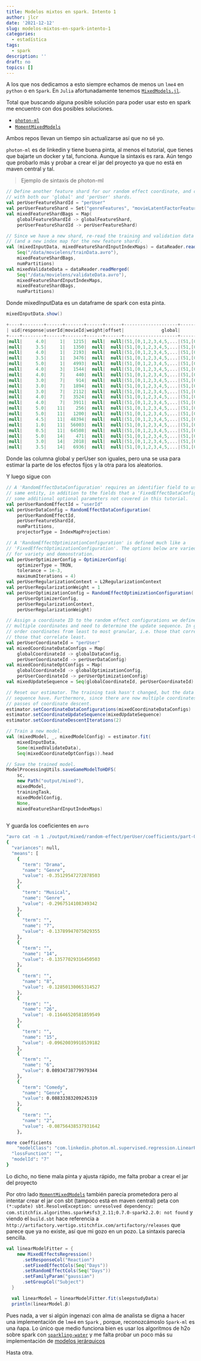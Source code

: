 ```yaml
---
title: Modelos mixtos en spark. Intento 1
author: jlcr
date: '2021-12-12'
slug: modelos-mixtos-en-spark-intento-1
categories:
  - estadística
tags:
  - spark
description: ''
draft: no
topics: []
---
```


A los que nos dedicamos a esto siempre echamos de menos un `lme4` en `python` o en `Spark`.  En `Julia` afortunadamente tenemos [`MixedModels.jl`](https://juliastats.org/MixedModels.jl/stable/). 

Total que buscando alguna posible solución para poder usar esto en spark me encuentro con dos posibles soluciones. 

* [`photon-ml`](https://github.com/linkedin/photon-ml)
* [`MomentMixedModels`](https://github.com/stitchfix/MomentMixedModels)

Ambos repos llevan un tiempo sin actualizarse así que no sé yo.

`photon-ml` es de linkedin y tiene buena pinta, al menos el tutorial, que tienes que bajarte un docker y tal, funciona. Aunque la sintaxis es rara. Aún tengo que probarlo más y probar a crear el jar del proyecto ya que no está en maven central y tal. 

> Ejemplo de sintaxis de photon-ml 

```scala 
// Define another feature shard for our random effect coordinate, and create a new mapping
// with both our 'global' and 'perUser' shards.
val perUserFeatureShardId = "perUser"
val perUserFeatureShard = Set("genreFeatures", "movieLatentFactorFeatures")
val mixedFeatureShardBags = Map(
    globalFeatureShardId -> globalFeatureShard,
    perUserFeatureShardId -> perUserFeatureShard)

// Since we have a new shard, re-read the training and validation data into a new DataFrame
// (and a new index map for the new feature shard).
val (mixedInputData, mixedFeatureShardInputIndexMaps) = dataReader.readMerged(
    Seq("/data/movielens/trainData.avro"),
    mixedFeatureShardBags,
    numPartitions)
val mixedValidateData = dataReader.readMerged(
    Seq("/data/movielens/validateData.avro"),
    mixedFeatureShardInputIndexMaps,
    mixedFeatureShardBags,
    numPartitions)

``` 

Donde mixedInputData es un dataframe de spark con esta pinta.

```scala
mixedInputData.show()

+----+--------+------+-------+------+------+--------------------+--------------------+
| uid|response|userId|movieId|weight|offset|              global|             perUser|
+----+--------+------+-------+------+------+--------------------+--------------------+
|null|     4.0|     1|   1215|  null|  null|(51,[0,1,2,3,4,5,...|(51,[0,1,2,3,4,5,...|
|null|     3.5|     1|   1350|  null|  null|(51,[0,1,2,3,4,5,...|(51,[0,1,2,3,4,5,...|
|null|     4.0|     1|   2193|  null|  null|(51,[0,1,2,3,4,5,...|(51,[0,1,2,3,4,5,...|
|null|     3.5|     1|   3476|  null|  null|(51,[0,1,2,3,4,5,...|(51,[0,1,2,3,4,5,...|
|null|     5.0|     1|   4993|  null|  null|(51,[0,1,2,3,4,5,...|(51,[0,1,2,3,4,5,...|
|null|     4.0|     3|   1544|  null|  null|(51,[0,1,2,3,4,5,...|(51,[0,1,2,3,4,5,...|
|null|     4.0|     7|    440|  null|  null|(51,[0,1,2,3,4,5,...|(51,[0,1,2,3,4,5,...|
|null|     3.0|     7|    914|  null|  null|(51,[0,1,2,3,4,5,...|(51,[0,1,2,3,4,5,...|
|null|     3.0|     7|   1894|  null|  null|(51,[0,1,2,3,4,5,...|(51,[0,1,2,3,4,5,...|
|null|     3.0|     7|   2112|  null|  null|(51,[0,1,2,3,4,5,...|(51,[0,1,2,3,4,5,...|
|null|     4.0|     7|   3524|  null|  null|(51,[0,1,2,3,4,5,...|(51,[0,1,2,3,4,5,...|
|null|     4.0|     7|   3911|  null|  null|(51,[0,1,2,3,4,5,...|(51,[0,1,2,3,4,5,...|
|null|     5.0|    11|    256|  null|  null|(51,[0,1,2,3,4,5,...|(51,[0,1,2,3,4,5,...|
|null|     5.0|    11|   1200|  null|  null|(51,[0,1,2,3,4,5,...|(51,[0,1,2,3,4,5,...|
|null|     4.5|    11|  48394|  null|  null|(51,[0,1,2,3,4,5,...|(51,[0,1,2,3,4,5,...|
|null|     1.0|    11|  56003|  null|  null|(51,[0,1,2,3,4,5,...|(51,[0,1,2,3,4,5,...|
|null|     0.5|    11|  64508|  null|  null|(51,[0,1,2,3,4,5,...|(51,[0,1,2,3,4,5,...|
|null|     5.0|    14|    471|  null|  null|(51,[0,1,2,3,4,5,...|(51,[0,1,2,3,4,5,...|
|null|     3.0|    14|   2018|  null|  null|(51,[0,1,2,3,4,5,...|(51,[0,1,2,3,4,5,...|
|null|     3.5|    14|   6936|  null|  null|(51,[0,1,2,3,4,5,...|(51,[0,1,2,3,4,5,...|


```

Donde las columna global y perUser son iguales, pero una se usa para estimar la parte de los efectos fijos y la otra para los aleatorios. 

Y luego sigue con 

```scala
// A 'RandomEffectDataConfiguration' requires an identifier field to use for grouping data from the
// same entity, in addition to the fields that a 'FixedEffectDataConfiguration' requires. It also has
// some additional optional parameters not covered in this tutorial.
val perUserRandomEffectId = "userId"
val perUserDataConfig = RandomEffectDataConfiguration(
    perUserRandomEffectId,
    perUserFeatureShardId,
    numPartitions,
    projectorType = IndexMapProjection)

// A 'RandomEffectOptimizationConfiguration' is defined much like a
// 'FixedEffectOptimizationConfiguration'. The options below are varied from those above primarily
// for variety and demonstration.
val perUserOptimizerConfig = OptimizerConfig(
    optimizerType = TRON,
    tolerance = 1e-3,
    maximumIterations = 4)
val perUserRegularizationContext = L2RegularizationContext
val perUserRegularizationWeight = 1
val perUserOptimizationConfig = RandomEffectOptimizationConfiguration(
    perUserOptimizerConfig,
    perUserRegularizationContext,
    perUserRegularizationWeight)

// Assign a coordinate ID to the random effect configurations we defined above. This time, we have
// multiple coordinates and need to determine the update sequence. In general, it's recommended to
// order coordinates from least to most granular, i.e. those that correlate most with the response to
// those that correlate least.
val perUserCoordinateId = "perUser"
val mixedCoordinateDataConfigs = Map(
    globalCoordinateId -> globalDataConfig,
    perUserCoordinateId -> perUserDataConfig)
val mixedCoordinateOptConfigs = Map(
    globalCoordinateId -> globalOptimizationConfig,
    perUserCoordinateId -> perUserOptimizationConfig)
val mixedUpdateSequence = Seq(globalCoordinateId, perUserCoordinateId)

// Reset our estimator. The training task hasn't changed, but the data configurations and update
// sequence have. Furthermore, since there are now multiple coordinates, we should try multiple
// passes of coordinate descent.
estimator.setCoordinateDataConfigurations(mixedCoordinateDataConfigs)
estimator.setCoordinateUpdateSequence(mixedUpdateSequence)
estimator.setCoordinateDescentIterations(2)

// Train a new model.
val (mixedModel, _, mixedModelConfig) = estimator.fit(
    mixedInputData,
    Some(mixedValidateData),
    Seq(mixedCoordinateOptConfigs)).head

// Save the trained model.
ModelProcessingUtils.saveGameModelToHDFS(
    sc,
    new Path("output/mixed"),
    mixedModel,
    trainingTask,
    mixedModelConfig,
    None,
    mixedFeatureShardInputIndexMaps)
    
``` 

Y guarda los coeficientes en `avro`

```bash
"avro cat -n 1 ./output/mixed/random-effect/perUser/coefficients/part-00000.avro" #| "jq ." !
{
  "variances": null,
  "means": [
    {
      "term": "Drama",
      "name": "Genre",
      "value": -0.35129547272878503
    },
    {
      "term": "Musical",
      "name": "Genre",
      "value": -0.2967514108349342
    },
    {
      "term": "",
      "name": "7",
      "value": -0.13789947075029355
    },
    {
      "term": "",
      "name": "14",
      "value": -0.13577029316450503
    },
    {
      "term": "",
      "name": "8",
      "value": -0.12850130065314527
    },
    {
      "term": "",
      "name": "26",
      "value": -0.11646520581859549
    },
    {
      "term": "",
      "name": "15",
      "value": -0.09620039918539182
    },
    {
      "term": "",
      "name": "6",
      "value": 0.08934738779979344
    },
    {
      "term": "Comedy",
      "name": "Genre",
      "value": 0.08833383209245319
    },
    {
      "term": "",
      "name": "2",
      "value": -0.08756438537931642
    },

more coefficients
    "modelClass": "com.linkedin.photon.ml.supervised.regression.LinearRegressionModel",
  "lossFunction": "",
  "modelId": "7"
}
```

Lo dicho, no tiene mala pinta y ajusta rápido, me falta probar a crear el jar del proyecto


Por otro lado [`MomentMixedModels`](https://github.com/stitchfix/MomentMixedModels/) también parecía prometedora pero al intentar crear el jar con sbt (tampoco está en maven central) peta con `(*:update) sbt.ResolveException: unresolved dependency: com.stitchfix.algorithms.spark#sfs3_2.11;0.7.0-spark2.2.0: not found` y viendo el `build.sbt`  hace referencia a `http://artifactory.vertigo.stitchfix.com/artifactory/releases` que parece que ya no existe, así que mi gozo en un pozo.  La sintaxis parecía sencilla. 

```scala
val linearModelFitter = {
    new MixedEffectsRegression()
      .setResponseCol("Reaction")
      .setFixedEffectCols(Seq("Days"))
      .setRandomEffectCols(Seq("Days"))
      .setFamilyParam("gaussian")
      .setGroupCol("Subject")
  }

  val linearModel = linearModelFitter.fit(sleepstudyData)
  println(linearModel.β)

``` 

Pues nada, a ver si algún ingenazi con alma de analista se digna a hacer una implementación de `lme4` en `Spark` , porque, reconozcámoslo `Spark-ml` es una ñapa. Lo único que medio funciona bien es usar los algoritmos de h2o sobre spark con [`sparkling-water`](https://github.com/h2oai/sparkling-water)  y me falta probar un poco más su implementación de [modelos jerárquicos](https://docs.h2o.ai/h2o/latest-stable/h2o-docs/data-science/glm.html#hierarchical-glm)

Hasta otra. 
